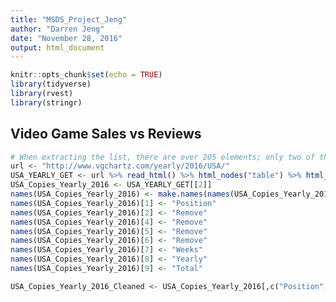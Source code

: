 ```yaml
---
title: "MSDS_Project_Jeng"
author: "Darren Jeng"
date: "November 28, 2016"
output: html_document
---
```


```r
knitr::opts_chunk$set(echo = TRUE)
library(tidyverse)
library(rvest)
library(stringr)
```

## Video Game Sales vs Reviews


```r
# When extracting the list, there are over 205 elements; only two of the elements contain the full list needed, the rest were just titles of the games. 
url <- "http://www.vgchartz.com/yearly/2016/USA/"
USA_YEARLY_GET <- url %>% read_html() %>% html_nodes("table") %>% html_table(fill = TRUE)
USA_Copies_Yearly_2016 <- USA_YEARLY_GET[[2]]
names(USA_Copies_Yearly_2016) <- make.names(names(USA_Copies_Yearly_2016))
names(USA_Copies_Yearly_2016)[1] <- "Position"
names(USA_Copies_Yearly_2016)[2] <- "Remove"
names(USA_Copies_Yearly_2016)[4] <- "Remove"
names(USA_Copies_Yearly_2016)[5] <- "Remove"
names(USA_Copies_Yearly_2016)[6] <- "Remove"
names(USA_Copies_Yearly_2016)[7] <- "Weeks"
names(USA_Copies_Yearly_2016)[8] <- "Yearly"
names(USA_Copies_Yearly_2016)[9] <- "Total"

USA_Copies_Yearly_2016_Cleaned <- USA_Copies_Yearly_2016[,c("Position", "Game", "Weeks", "Yearly", "Total")]



```
